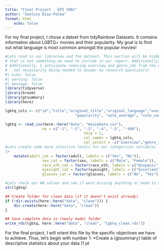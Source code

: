 ```yaml
---
title: "Final Project - EPI 590r"
author: "Santino Diaz-Palma"
format: html
	echo: false
---
```

For my final project, I chose a datset from tidyRainbow Datasets. It contains information about LGBTQ+ movies and their popularity. My goal is to find out what language is most common amongst the popular movies!  
```r
#Lets read in our libraries and the dataset. This section will be hidden from output because
# that is not something we need to include in our report. Additionally, we will clean the data. 
# Additionally, I anticipate removing overview and genre_ids from the dataset due to them
# 	not necessarily being needed to answer my research question(s)
#| echo: false
#| warning: false
#| message: false
library(tidyverse)
library(broom)
library(gtsummary)
library(here)

lgbtq_cols <- c("id","title","original_title","original_language","overview", "release_date",
								"popularity", "vote_average", "vote_count", "adult", "video", "genre_ids")

lgbtq <- read_csv(here::here("Data", "movieData.csv"), 
                 na = c("-1", "-2", "-3", "-4", "-5", "-998"),
									skip = 1, 
									col_names = lgbtq_cols,
									col_select = -c("overview","genre_ids"))
#Lets create some more intuitive levels for our categorical variables
|>
	mutate(adult_cat = factor(adult, labels = c("Yes", "No")),
				 sex_cat = factor(sex, labels = c("Male", "Female")),
				 race_eth_cat = factor(race_eth, labels = c("Hispanic", "Black", "Non-Black, Non-Hispanic")),
				 eyesight_cat = factor(eyesight, labels = c("Excellent", "Very good", "Good", "Fair", "Poor")),
				 glasses_cat = factor(glasses, labels = c("No", "Yes")))

#Lets check our NA values and see if were missing anything or need to do cleans
str(lgbtq)

## Create folder for clean data (if it doesn't exist already)
if (!dir.exists(here::here("data", "clean"))) {
	dir.create(here::here("data", "clean"))
}

## Save complete data in (newly made) folder
write_rds(lgbtq, here::here("data", "clean", "lgbtq_clean.rds"))
```

For the final project, I will orient this file by the specific objectives we have to achieve. 
Thus, let's begin with number 1: *Create a {gtsummary} table of descriptive statistics about your data (1 pt

```r




```





